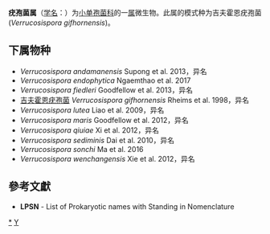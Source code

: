 {{Automatic taxobox
| taxon = Verrucosispora
| authority = Rheims et al. 1998
| type species = 吉夫霍恩疣孢菌<br>''Verrucosispora gifhornensis''
| type species authority = Rheims et al. 1998
| synonyms =
* ''Jishengella'' Xie et al. 2011
* ''Xiangella'' Wang et al. 2013
* ''Micromonospora'' Ørskov 1923

}}
'''疣孢菌属'''（[[学名|学名]]：{{lang|la|''Verrucosispora''}}）为[[小单孢菌科|小单孢菌科]]的一[[属|属]]微生物。此属的模式种为吉夫霍恩疣孢菌(''Verrucosispora gifhornensis'')。

==下属物种==
* ''Verrucosispora andamanensis'' Supong et al. 2013，异名
* ''Verrucosispora endophytica'' Ngaemthao et al. 2017
* ''Verrucosispora fiedleri'' Goodfellow et al. 2013，异名
* [[吉夫霍恩疣孢菌|吉夫霍恩疣孢菌]] ''Verrucosispora gifhornensis'' Rheims et al. 1998，异名
* ''Verrucosispora lutea'' Liao et al. 2009，异名
* ''Verrucosispora maris'' Goodfellow et al. 2012，异名
* ''Verrucosispora qiuiae'' Xi et al. 2012，异名
* ''Verrucosispora sediminis'' Dai et al. 2010，异名
* ''Verrucosispora sonchi'' Ma et al. 2016
* ''Verrucosispora wenchangensis'' Xie et al. 2012，异名


==參考文獻==
{{reflist}}
* '''LPSN''' - List of Prokaryotic names with Standing in Nomenclature

{{taxonbar}}

[[Category:_小单孢菌科|*]]
[[Category:_1998年描述的分类群|Y]]